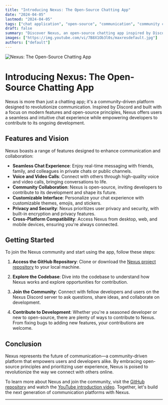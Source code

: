 ```yaml
---
title: "Introducing Nexus: The Open-Source Chatting App"
date: "2024-04-05"
lastmod: "2024-04-05"
tags: ["chat application", "open-source", "communication", "community collaboration"]
draft: false
summary: "Discover Nexus, an open-source chatting app inspired by Discord. This article explores the features and vision of Nexus, inviting developers and users to join the community in building the next generation of communication platforms."
images: ["https://img.youtube.com/vi/7B8X1Ob3l0s/maxresdefault.jpg"]
authors: ["default"]
---
```


![Nexus: The Open-Source Chatting App](https://img.youtube.com/vi/7B8X1Ob3l0s/maxresdefault.jpg)

# Introducing Nexus: The Open-Source Chatting App

Nexus is more than just a chatting app; it's a community-driven platform designed to revolutionize communication. Inspired by Discord and built with a focus on modern features and open-source principles, Nexus offers users a seamless and intuitive chat experience while empowering developers to contribute to its ongoing development.

## Features and Vision

Nexus boasts a range of features designed to enhance communication and collaboration:

- **Seamless Chat Experience**: Enjoy real-time messaging with friends, family, and colleagues in private chats or public channels.
- **Voice and Video Calls**: Connect with others through high-quality voice and video calls, bringing conversations to life.
- **Community Collaboration**: Nexus is open-source, inviting developers to contribute to its development and shape its future.
- **Customizable Interface**: Personalize your chat experience with customizable themes, emojis, and stickers.
- **Privacy and Security**: Nexus prioritizes user privacy and security, with built-in encryption and privacy features.
- **Cross-Platform Compatibility**: Access Nexus from desktop, web, and mobile devices, ensuring you're always connected.

## Getting Started

To join the Nexus community and start using the app, follow these steps:

1. **Access the GitHub Repository**: Clone or download the [Nexus project repository](https://github.com/Magnimont/Nexus) to your local machine.

2. **Explore the Codebase**: Dive into the codebase to understand how Nexus works and explore opportunities for contribution.

3. **Join the Community**: Connect with fellow developers and users on the Nexus Discord server to ask questions, share ideas, and collaborate on development.

4. **Contribute to Development**: Whether you're a seasoned developer or new to open-source, there are plenty of ways to contribute to Nexus. From fixing bugs to adding new features, your contributions are welcome.

## Conclusion

Nexus represents the future of communication—a community-driven platform that empowers users and developers alike. By embracing open-source principles and prioritizing user experience, Nexus is poised to revolutionize the way we connect with others online.

To learn more about Nexus and join the community, visit the [GitHub repository](https://github.com/Magnimont/Nexus) and watch the [YouTube introduction video](https://youtu.be/7B8X1Ob3l0s). Together, let's build the next generation of communication platforms with Nexus.

---